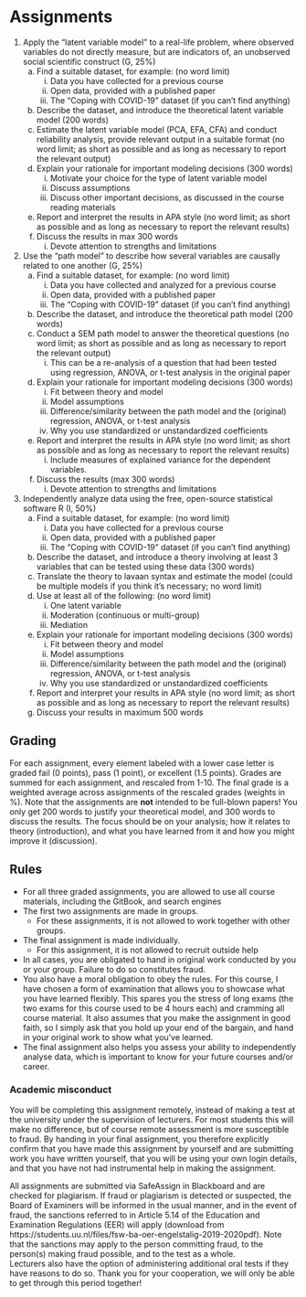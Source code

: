 # Assignments {-}

1. Apply the “latent variable model” to a real-life problem, where observed variables do not directly measure, but are indicators of, an unobserved social scientific construct (G, 25%)
    a. Find a suitable dataset, for example: (no word limit)
        i.	Data you have collected for a previous course
        ii.	Open data, provided with a published paper
        iii.	The “Coping with COVID-19” dataset (if you can’t find anything)
    b.	Describe the dataset, and introduce the theoretical latent variable model (200 words)
    c.	Estimate the latent variable model (PCA, EFA, CFA) and conduct reliability analysis, provide relevant output in a suitable format (no word limit; as short as possible and as long as necessary to report the relevant output)
    d.	Explain your rationale for important modeling decisions (300 words)
        i.	Motivate your choice for the type of latent variable model
        ii.	Discuss assumptions
        iii.	Discuss other important decisions, as discussed in the course reading materials
    e.	Report and interpret the results in APA style  (no word limit; as short as possible and as long as necessary to report the relevant results)
    f.	Discuss the results in max 300 words
        i.	Devote attention to strengths and limitations
2. Use the “path model” to describe how several variables are causally related to one another (G, 25%)
    a.	Find a suitable dataset, for example: (no word limit)
        i.	Data you have collected and analyzed for a previous course
        ii.	Open data, provided with a published paper
        iii.	The “Coping with COVID-19” dataset (if you can’t find anything)
    b.	Describe the dataset, and introduce the theoretical path model (200 words)
    c.	Conduct a SEM path model to answer the theoretical questions  (no word limit; as short as possible and as long as necessary to report the relevant output)
        i. 	This can be a re-analysis of a question that had been tested using regression, ANOVA, or t-test analysis in the original paper
    d.	Explain your rationale for important modeling decisions (300 words)
        i.	Fit between theory and model
        ii.	Model assumptions
        iii.	Difference/similarity between the path model and the (original) regression, ANOVA, or t-test analysis
        iv.	Why you use standardized or unstandardized coefficients
    e.	Report and interpret the results in APA style  (no word limit; as short as possible and as long as necessary to report the relevant results)
        i. 	Include measures of explained variance for the dependent variables.
    f.	Discuss the results (max 300 words)
        i.	Devote attention to strengths and limitations
3. Independently analyze data using the free, open-source statistical software R (I, 50%) 
    a.	Find a suitable dataset, for example: (no word limit)
        i.	Data you have collected for a previous course
        ii.	Open data, provided with a published paper
        iii.	The “Coping with COVID-19” dataset (if you can’t find anything)
    b.	Describe the dataset, and introduce a theory involving at least 3 variables that can be tested using these data (300 words)
    c.	Translate the theory to lavaan syntax and estimate the model (could be multiple models if you think it’s necessary; no word limit)
    d.	Use at least all of the following: (no word limit)
        i.	One latent variable
        ii.	Moderation (continuous or multi-group)
        iii.	Mediation
    e. 	Explain your rationale for important modeling decisions (300 words)
        i.	Fit between theory and model
        ii.	Model assumptions
        iii.	Difference/similarity between the path model and the (original) regression, ANOVA, or t-test analysis
        iv.	Why you use standardized or unstandardized coefficients
    f.	Report and interpret your results in APA style  (no word limit; as short as possible and as long as necessary to report the relevant results)
    g.	Discuss your results in maximum 500 words

## Grading

For each assignment, every element labeled with a lower case letter is graded fail (0 points), pass (1 point), or excellent (1.5 points).
Grades are summed for each assignment, and rescaled from 1-10.
The final grade is a weighted average across assignments of the rescaled grades (weights in %).
Note that the assignments are **not** intended to be full-blown papers!
You only get 200 words to justify your theoretical model, and 300 words to discuss the results.
The focus should be on your analysis; how it relates to theory (introduction), and what you have learned from it and how you might improve it (discussion).

## Rules

- For all three graded assignments, you are allowed to use all course materials, 
including the GitBook, and search engines
- The first two assignments are made in groups.
   - For these assignments, it is not allowed to work together with other groups.
- The final assignment is made individually. 
   - For this assignment, it is not allowed to recruit outside help
- In all cases, you are obligated to hand in original work conducted by you or your group. Failure to do so constitutes fraud.
- You also have a moral obligation to obey the rules. For this course, I have chosen a form of examination that allows you to showcase what you have learned flexibly. This spares you the stress of long exams (the two exams for this course used to be 4 hours each) and cramming all course material. It also assumes that you make the assignment in good faith, so I simply ask that you hold up your end of the bargain, and hand in your original work to show what you’ve learned.
- The final assignment also helps you assess your ability to independently analyse data, which is important to know for your future courses and/or career.

### Academic misconduct

You will be completing this assignment remotely, instead of making a test at the university under the supervision of lecturers. For most students this will make no difference, but of course remote assessment is more susceptible to fraud. 
By handing in your final assignment, you therefore explicitly confirm that you have made this assignment by yourself and are submitting work you have written yourself, that you will be using your own login details, and that you have not had instrumental help in making the assignment.

All assignments are submitted via SafeAssign in Blackboard and are checked for plagiarism. If fraud or plagiarism is detected or suspected, the Board of Examiners will be informed in the usual manner, and in the event of fraud, the sanctions referred to in Article 5.14 of the Education and Examination Regulations (EER) will apply (download from https://students.uu.nl/files/fsw-ba-oer-engelstalig-2019-2020pdf). Note that the sanctions may apply to the person committing fraud, to the person(s) making fraud possible, and to the test as a whole.  
Lecturers also have the option of administering additional oral tests if they have reasons to do so.
Thank you for your cooperation, we will only be able to get through this period together!
